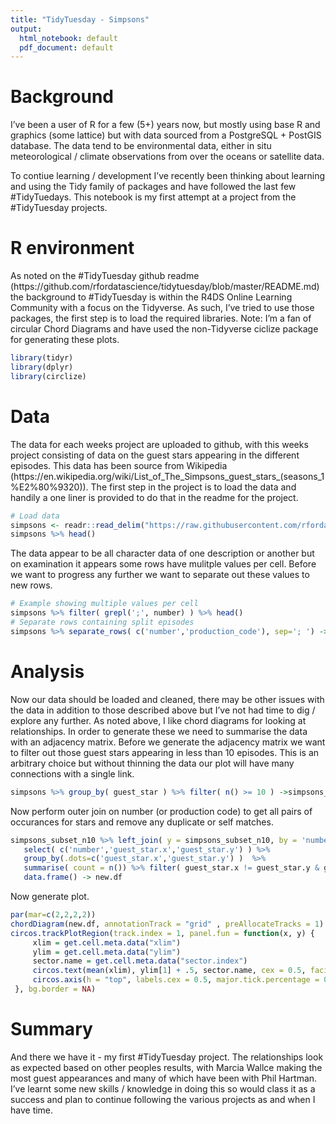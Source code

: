 ```yaml
---
title: "TidyTuesday - Simpsons"
output:
  html_notebook: default
  pdf_document: default
---
```


# Background

I've been a user of R for a few (5+) years now, but mostly using base R and graphics (some lattice) but with data sourced from a PostgreSQL + PostGIS database. The data tend to be environmental data, either in situ meteorological / climate observations from over the oceans or satellite data.

To contiue learning / development I've recently been thinking about learning and using the Tidy family of packages and have followed the last few #TidyTuedays. This notebook is my first attempt at a project from the #TidyTuesday projects.

# R environment
As noted on the #TidyTuesday github readme (https://github.com/rfordatascience/tidytuesday/blob/master/README.md) the background to #TidyTuesday is within the R4DS Online Learning Community with a focus on the Tidyverse. As such, I've tried to use those packages, the first step is to load the required libraries. Note: I'm a fan of circular Chord Diagrams and have used the non-Tidyverse ciclize package for generating these plots.
```r
library(tidyr)
library(dplyr)
library(circlize)
```

# Data
The data for each weeks project are uploaded to github, with this weeks project consisting of data on the guest stars appearing in the different episodes. This data has been source from Wikipedia (https://en.wikipedia.org/wiki/List_of_The_Simpsons_guest_stars_(seasons_1%E2%80%9320)). The first step in the project is to load the data and handily a one liner is provided to do that in the readme for the project.
```r
# Load data
simpsons <- readr::read_delim("https://raw.githubusercontent.com/rfordatascience/tidytuesday/master/data/2019/2019-08-27/simpsons-guests.csv", delim = "|", quote = "")
simpsons %>% head()
```
The data appear to be all character data of one description or another but on examination it appears some rows have mulitple values per cell. Before we want to progress any further we want to separate out these values to new rows.
```r
# Example showing multiple values per cell
simpsons %>% filter( grepl(';', number) ) %>% head()
# Separate rows containing split episodes
simpsons %>% separate_rows( c('number','production_code'), sep='; ') -> simpsons
```

# Analysis
Now our data should be loaded and cleaned, there may be other issues with the data in addition to those described above but I've not had time to dig / explore any further. As noted above, I like chord diagrams for looking at relationships. In order to generate these we need to summarise the data with an adjacency matrix. Before we generate the adjacency matrix we want to filter out those guest stars appearing in less than 10 episodes. This is an arbitrary choice but without thinning the data our plot will have many connections with a single link.
```r
simpsons %>% group_by( guest_star ) %>% filter( n() >= 10 ) ->simpsons_subset_n10
```
Now perform outer join on number (or production code) to get all pairs of occurances for stars and remove any duplicate or self matches.
```r
simpsons_subset_n10 %>% left_join( y = simpsons_subset_n10, by = 'number')  %>% 
   select( c('number','guest_star.x','guest_star.y') ) %>%
   group_by(.dots=c('guest_star.x','guest_star.y') )  %>% 
   summarise( count = n()) %>% filter( guest_star.x != guest_star.y & guest_star.x < guest_star.y) %>% 
   data.frame() -> new.df
```
Now generate plot.
```r
par(mar=c(2,2,2,2))
chordDiagram(new.df, annotationTrack = "grid" , preAllocateTracks = 1)
circos.trackPlotRegion(track.index = 1, panel.fun = function(x, y) {
     xlim = get.cell.meta.data("xlim")
     ylim = get.cell.meta.data("ylim")
     sector.name = get.cell.meta.data("sector.index")
     circos.text(mean(xlim), ylim[1] + .5, sector.name, cex = 0.5, facing = "outside", niceFacing = TRUE, adj = c(0, 0.5))
     circos.axis(h = "top", labels.cex = 0.5, major.tick.percentage = 0.2, sector.index = sector.name, track.index = 2)
 }, bg.border = NA)
```

# Summary

And there we have it - my first #TidyTuesday project. The relationships look as expected based on other peoples results, with Marcia Wallce making the most guest appearances and many of which have been with Phil Hartman. I've learnt some new skills / knowledge in doing this so would class it as a success and plan to continue following the various projects as and when I have time.
